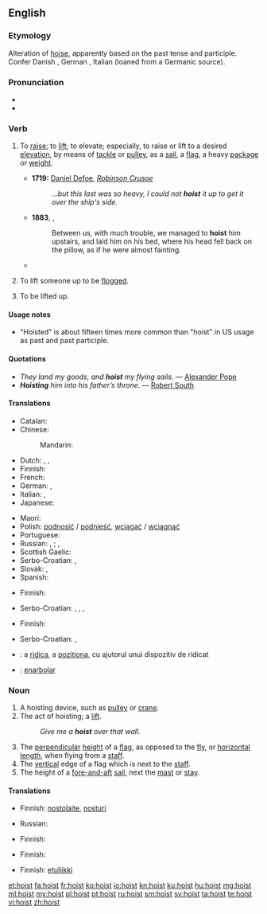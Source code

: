 {{wikipedia|dab=hoist}}
==English==

===Etymology===
Alteration of [[hoise]], apparently based on the past tense and participle. Confer Danish {{term|hisse|lang=da}}, German {{term|hissen|lang=de}}, Italian {{term|issare|lang=it}} (loaned from a Germanic source).

===Pronunciation===
* {{IPA|/hɔɪst/}}
* {{rhymes|ɔɪst}}

===Verb===
{{en-verb|hoists|hoisting|'''[[hoisted]]''' ''or'' '''[[hoist]]'''}}

# {{context|transitive|lang=en}} To [[raise]]; to [[lift]]; to elevate; especially, to raise or lift to a desired [[elevation]], by means of [[tackle]] or [[pulley]], as a [[sail]], a [[flag]], a heavy [[package]] or [[weight]].
#* '''1719:''' [[w:Daniel Defoe|Daniel Defoe]], ''[[w:Robinson Crusoe|Robinson Crusoe]]''
#*: ...''but this last was so heavy, I could not '''hoist''' it up to get it over the ship's side.''
#* '''1883''', {{w|Robert Louis Stevenson}}, ''{{w|Treasure Island}}''
#*: Between us, with much trouble, we managed to '''hoist''' him upstairs, and laid him on his bed, where his head fell back on the pillow, as if he were almost fainting.
#* {{quote-news
|year=2011
|date=October 23
|author=Tom Fordyce
|title=2011 Rugby World Cup final: New Zealand 8-7 France
|work=BBC Sport
|url=http://news.bbc.co.uk/sport2/hi/rugby_union/15405316.stm
|page=
|passage=And when skipper Richie McCaw '''hoisted''' the Webb Ellis Trophy high into the night, a quarter of a century of hurt was blown away in an explosion of fireworks and cheering.}}
# {{context|transitive|historical|lang=en}} To lift someone up to be [[flog|flogged]].
# {{context|intransitive|lang=en}} To be lifted up.

====Usage notes====
* "Hoisted" is about fifteen times more common than "hoist" in US usage as past and past participle.

====Quotations====
* ''They land my goods, and '''hoist''' my flying sails''. &mdash; [[w:Alexander Pope|Alexander Pope]]
* '''''Hoisting''' him into his father’s throne''. &mdash; [[w:Robert South|Robert South]]

====Translations====
{{trans-top|transitive: to raise; to lift; to elevate}}
* Catalan: {{t+|ca|hissar}}
* Chinese:
*: Mandarin: {{t|cmn|提升|tr=tíshēng|sc=Hani}}
* Dutch: {{t+|nl|optillen}},  {{t+|nl|hijsen}},  {{t+|nl|ophijsen}}
* Finnish: {{t+|fi|nostaa}}
* French: {{t+|fr|hisser}}
* German: {{t-|de|hochziehen}}, {{t+|de|hissen}} {{qualifier|sail, flag}}
* Italian: {{t+|it|elevare}}, {{t+|it|alzare}}
* Japanese: {{t-|ja|持ち上げる|tr=もちあげる, mochiageru|sc=Jpan}}
{{trans-mid}}
* Maori: {{t-|mi|whakaara}}
* Polish: [[podnosić]] / [[podnieść]], [[wciągać]] / [[wciągnąć]]
* Portuguese: {{t+|pt|içar}}
* Russian: {{t+|ru|поднимать|tr=podnimátʹ}} {{impf}}, {{t+|ru|поднять|tr=podnjátʹ}} {{pf.}}; {{t+|ru|водружать|tr=vodružátʹ}} {{impf}}, {{t+|ru|водрузить|tr=vodruzítʹ}} {{pf.}}  {{qualifier|esp. flags}}
* Scottish Gaelic: {{t-|gd|tog}}
* Serbo-Croatian: {{t-|sh|uzdignuti}}, {{t-|sh|уздигнути}}
* Slovak: {{t-|sk|vztýčiť}}, {{t-|sk|zdvihnúť}}
* Spanish: {{t+|es|izar}}
{{trans-bottom}}

{{trans-top|transitive: to lift someone up to be flogged}}
* Finnish: {{t+|fi|nostaa}}
{{trans-mid}}
* Serbo-Croatian: {{t-|sh|podignuti}}, {{t-|sh|подигнути}}, {{t-|sh|pridignuti}}, {{t-|sh|придигнути}}
{{trans-bottom}}

{{trans-top|intransitive: to be lifted up}}
* Finnish: {{t+|fi|nousta}}
{{trans-mid}}
* Serbo-Croatian: {{t-|sh|podnimiti}}, {{t-|sh|поднимити}}
{{trans-bottom}}

{{checktrans-top}}
* {{ttbc|ro}}: a [[ridica]], a [[pozitiona]], cu ajutorul unui dispozitiv de ridicat
* {{ttbc|es}}: [[enarbolar]]
{{trans-bottom}}

===Noun===
{{en-noun}}

# A hoisting device, such as [[pulley]] or [[crane]].
# The act of hoisting; a [[lift]].
#: ''Give me a '''hoist''' over that wall.''
# The [[perpendicular]] [[height]] of a [[flag]], as opposed to the [[fly]], or [[horizontal]] [[length]], when flying from a [[staff]].
# The [[vertical]] edge of a flag which is next to the [[staff]].
# The height of a [[fore-and-aft]] [[sail]], next the [[mast]] or [[stay]].

====Translations====
{{trans-top|hoisting device}}
* Finnish: [[nostolaite]], [[nosturi]]
{{trans-mid}}
* Russian: {{t+|ru|подъёмник}}
{{trans-bottom}}

{{trans-top|perpendicular height of a flag}}
* Finnish: {{t+|fi|korkeus}}
{{trans-mid}}
{{trans-bottom}}

{{trans-top|vertical edge of a flag which is next to the staff}}
* Finnish: {{t-|fi|tangonreuna}}
{{trans-mid}}
{{trans-bottom}}

{{trans-top|height of a fore-and-aft sail, next the mast or stay}}
* Finnish: [[etuliikki]]
{{trans-mid}}
{{trans-bottom}}

[[et:hoist]]
[[fa:hoist]]
[[fr:hoist]]
[[ko:hoist]]
[[io:hoist]]
[[kn:hoist]]
[[ku:hoist]]
[[hu:hoist]]
[[mg:hoist]]
[[ml:hoist]]
[[my:hoist]]
[[pl:hoist]]
[[pt:hoist]]
[[ru:hoist]]
[[sm:hoist]]
[[sv:hoist]]
[[ta:hoist]]
[[te:hoist]]
[[vi:hoist]]
[[zh:hoist]]